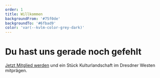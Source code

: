 ```yaml
---
order: 1
title: Willkommen
backgroundFrom: '#75f0de'
backgroundTo: '#6fbad9'
color: 'var(--kvlm-color-grey-dark)'
---
```


<kvlm-houses src="/images/placeholder.png"></kvlm-houses>

# Du hast uns gerade noch gefehlt

[Jetzt Mitglied werden](/verein/index/mitglied-werden) und ein Stück Kulturlandschaft im Dresdner Westen mitprägen.
